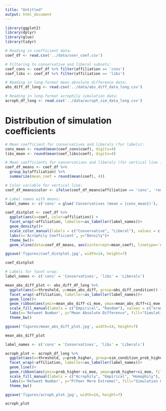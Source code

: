 ```yaml
---
title: "Untitled"
output: html_document
---
```


```r
library(ggplot2)
library(dplyr)
library(glue)
library(tidyr)
```


```r

# Reading in coefficient data:
coef_df <- read.csv('../data/user_coef.csv')

# Filtering to conservative and liberal subsets:
coef_cons <- coef_df %>% filter(affiliation == 'cons')
coef_libs <- coef_df %>% filter(affiliation == 'libs')

# Reading in long-format mean absolute difference data:
abs_diff_df_long <- read.csv('../data/abs_diff_data_long.csv')

# Reading in long-format acrophily simulation data:
acroph_df_long <- read.csv('../data/acroph_sim_data_long.csv')
```

# Distribution of simulation coefficients

```r

# Mean coefficient for conservatives and liberals (for labels):
cons_mean <- round(mean(coef_cons$coef), digits=4)
libs_mean <- round(mean(coef_libs$coef), digits=4)

# Mean coefficients for conservatives and liberals (for vertical line in plot):
coef_df_means <- coef_df %>%
  group_by(affiliation) %>%
  summarize(mean_coef = round(mean(coef), 4))

# Color variable for vertical line:
coef_df_means$color <- ifelse(coef_df_means$affiliation == 'cons', 'red', 'blue')

# Label names with means:
label_names <- c('cons' = glue('Conservatives (mean = {cons_mean})'), 'libs' = glue('Liberals (mean = {libs_mean})'))

coef_distplot <- coef_df %>%
  ggplot(aes(x=coef, color=affiliation)) +
  facet_wrap(~affiliation, labeller=as_labeller(label_names))+
  geom_density()+
  scale_color_manual(labels = c("Conservative", "Liberal"), values = c("red", "blue"))+
  labs(x='Acrophily Coefficient', y="Density")+
  theme_bw()+
  geom_vline(data=coef_df_means, aes(xintercept=mean_coef), linetype='dashed', color=coef_df_means$color)

ggsave('figures/coef_distplot.jpg', width=14, height=7)

coef_distplot
```

```r

# Labels for facet wrap:
label_names <- c('cons' = 'Conservatives', 'libs' = 'Liberals')

mean_abs_diff_plot <- abs_diff_df_long %>%
  ggplot(aes(x=threshold, y=mean_abs_diff, group=abs_diff_condition)) +
  facet_wrap(~affiliation, labeller=as_labeller(label_names))+
  geom_line()+
  geom_ribbon(aes(ymin=mean_abs_diff-ci_moe, ymax=mean_abs_diff+ci_moe, fill=abs_diff_condition), alpha=0.3)+
  scale_fill_manual(labels = c("Empirical", "Random"), values = c("orange", "blue"))+
  labs(x='Retweet Number', y="Mean Absolute Difference", fill="Simulation Condition")+
  theme_bw()

ggsave('figures/mean_abs_diff_plot.jpg', width=14, height=7)

mean_abs_diff_plot

```


```r

label_names <- c('cons' = 'Conservatives', 'libs' = 'Liberals')

acroph_plot <- acroph_df_long %>%
  ggplot(aes(x=threshold, y=prob_higher, group=sim_condition_prob_higher)) +
  facet_wrap(~affiliation, labeller=as_labeller(label_names))+
  geom_line()+
  geom_ribbon(aes(ymin=prob_higher-ci_moe, ymax=prob_higher+ci_moe, fill=sim_condition_prob_higher), alpha=0.3)+
  scale_fill_manual(labels = c("Acrophily", "Empirical", "Homophily"), values = c("red", "orange", "blue"))+
  labs(x='Retweet Number', y="P(Peer More Extreme)", fill="Simulation Condition")+
  theme_bw()

ggsave('figures/acroph_plot.jpg', width=14, height=7)

acroph_plot
```


